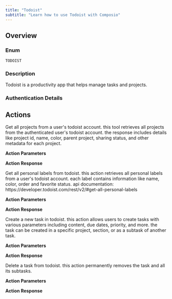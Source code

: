 ```yaml
---
title: "Todoist"
subtitle: "Learn how to use Todoist with Composio"
---
```



## Overview

### Enum
`TODOIST`

### Description
Todoist is a productivity app that helps manage tasks and projects.

### Authentication Details

<Accordion title="OAUTH2">
<ParamField path="client_id" type="string" required={true}>
</ParamField>

<ParamField path="client_secret" type="string" required={true}>
</ParamField>

<ParamField path="oauth_redirect_uri" type="string" default="https://backend.composio.dev/api/v1/auth-apps/add">
</ParamField>

<ParamField path="scopes" type="string" default="data:read_write">
</ParamField>

</Accordion>


## Actions

<AccordionGroup>
<Accordion title="TODOIST_GET_ALL_PROJECTS">
Get all projects from a user's todoist account. this tool retrieves all projects from the authenticated user's todoist account. the response includes details like project id, name, color, parent project, sharing status, and other metadata for each project.

**Action Parameters**



**Action Response**

<ParamField path="data" type="object">
</ParamField>

<ParamField path="successful" type="boolean">
</ParamField>

<ParamField path="error" type="">
</ParamField>

</Accordion>

<Accordion title="TODOIST_GET_ALL_LABELS">
Get all personal labels from todoist. this action retrieves all personal labels from a user's todoist account. each label contains information like name, color, order and favorite status. api documentation: https://developer.todoist.com/rest/v2/#get-all-personal-labels

**Action Parameters**



**Action Response**

<ParamField path="data" type="object">
</ParamField>

<ParamField path="successful" type="boolean">
</ParamField>

<ParamField path="error" type="">
</ParamField>

</Accordion>

<Accordion title="TODOIST_CREATE_TASK">
Create a new task in todoist. this action allows users to create tasks with various parameters including content, due dates, priority, and more. the task can be created in a specific project, section, or as a subtask of another task.

**Action Parameters**

<ParamField path="content" type="string" required={true}>
</ParamField>

<ParamField path="description" type="string">
</ParamField>

<ParamField path="project_id" type="string">
</ParamField>

<ParamField path="section_id" type="string">
</ParamField>

<ParamField path="parent_id" type="string">
</ParamField>

<ParamField path="order" type="integer">
</ParamField>

<ParamField path="labels" type="array">
</ParamField>

<ParamField path="priority" type="integer">
</ParamField>

<ParamField path="due_string" type="string">
</ParamField>

<ParamField path="due_date" type="string">
</ParamField>

<ParamField path="due_datetime" type="string">
</ParamField>

<ParamField path="due_lang" type="string">
</ParamField>

<ParamField path="assignee_id" type="string">
</ParamField>

<ParamField path="duration" type="integer">
</ParamField>

<ParamField path="duration_unit" type="string">
</ParamField>


**Action Response**

<ParamField path="data" type="object">
</ParamField>

<ParamField path="successful" type="boolean">
</ParamField>

<ParamField path="error" type="">
</ParamField>

</Accordion>

<Accordion title="TODOIST_DELETE_TASK">
Delete a task from todoist. this action permanently removes the task and all its subtasks.

**Action Parameters**

<ParamField path="task_id" type="string" required={true}>
</ParamField>


**Action Response**

<ParamField path="data" type="object">
</ParamField>

<ParamField path="successful" type="boolean">
</ParamField>

<ParamField path="error" type="">
</ParamField>

</Accordion>

</AccordionGroup>
